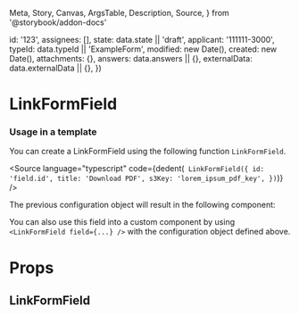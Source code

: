   Meta,
  Story,
  Canvas,
  ArgsTable,
  Description,
  Source,
} from '@storybook/addon-docs'


  id: '123',
  assignees: [],
  state: data.state || 'draft',
  applicant: '111111-3000',
  typeId: data.typeId || 'ExampleForm',
  modified: new Date(),
  created: new Date(),
  attachments: {},
  answers: data.answers || {},
  externalData: data.externalData || {},
})

<Meta title="Application System/LinkFormField" component={LinkFormField} />

# LinkFormField

### Usage in a template

You can create a LinkFormField using the following function `LinkFormField`.

<Source
  language="typescript"
  code={dedent(`
    LinkFormField({
      id: 'field.id',
      title: 'Download PDF',
      s3Key: 'lorem_ipsum_pdf_key',
    })`)}
/>

The previous configuration object will result in the following component:

<Canvas>
  <Story name="Default">
    <LinkFormField
      application={createMockApplication()}
      field={{
        id: 'field.id',
        title: 'Download PDF',
        s3Key: 'lorem_ipsum_pdf_key',
      }}
    />
  </Story>
</Canvas>

You can also use this field into a custom component by using `<LinkFormField field={...} />` with the configuration object defined above.

# Props

## LinkFormField

<ArgsTable of={LinkFormField} />
